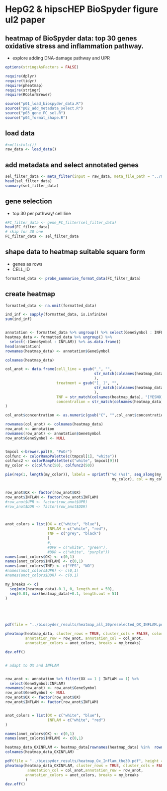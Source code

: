 # HepG2 & hipscHEP BioSpyder figure ul2 paper

## heatmap of BioSpyder data: top 30 genes oxidative stress and inflammation pathway.

* explore adding DNA-damage pathway and UPR  

```r
options(stringsAsFactors = FALSE)
```


```r
require(dplyr)
require(tidyr)
require(pheatmap)
require(stringr)
require(RColorBrewer)
```

```r
source("p01_load_biospyder_data.R")
source("p02_add_metadata_select.R")
source("p03_gene_FC_sel.R")
source("p04_format_shape.R")
```


## load data
```r
#rm(list=ls())
raw_data <- load_data()
```

## add metadata and select annotated genes

```r
sel_filter_data <- meta_filter(input = raw_data, meta_file_path = "../metadata/Top30genes_TFregulon_DoRothEA.txt")
head(sel_filter_data)
summary(sel_filter_data)


```


## gene selection  
* top 30 per pathway/ cell line  

```r
#FC_filter_data <- gene_FC_filter(sel_filter_data)
head(FC_filter_data)
# skip for 30 one
FC_filter_data <- sel_filter_data

```

## shape data to heatmap suitable square form  
* genes as rows  
* CELL_ID

```r
formatted_data <- probe_summarise_format_data(FC_filter_data)
```


## create heatmap  
```r
formatted_data <- na.omit(formatted_data)

ind_inf <- sapply(formatted_data, is.infinite)
sum(ind_inf)


annotation <- formatted_data %>% ungroup() %>% select(GeneSymbol : INFLAM) %>% as.data.frame()
heatmap_data <- formatted_data %>% ungroup() %>% 
  select(-(GeneSymbol : INFLAM)) %>% as.data.frame()
head(annotation)
rownames(heatmap_data) <- annotation$GeneSymbol

colnames(heatmap_data)

col_anot <- data.frame(cell_line = gsub("_", "", 
                                        str_match(colnames(heatmap_data), "^[A-Za-z2]{5,9}_")
                                        ),
                       treatment = gsub("[_ ]", "", 
                                        str_match(colnames(heatmap_data), "_[A-Za-z]{4,5} ")
                                        ),
                       TNF = str_match(colnames(heatmap_data), "[YESNO]{2,3}"),
                       concentration = str_match(colnames(heatmap_data), "C[1-6]{1}$")
)

col_anot$concentration <- as.numeric(gsub("C", "",col_anot$concentration))

rownames(col_anot) <- colnames(heatmap_data)
row_anot <- annotation
rownames(row_anot) <- annotation$GeneSymbol
row_anot$GeneSymbol <- NULL


tmpcol <-brewer.pal(9, "PuOr")
colfunc <- colorRampPalette(c(tmpcol[1], "white"))
colfunc2 <- colorRampPalette(c("white", tmpcol[9]))
my_color <- c(colfunc(50), colfunc2(50))

pie(rep(1, length(my_color)), labels = sprintf("%d (%s)", seq_along(my_color), 
                                                my_color), col = my_color)


row_anot$OX <- factor(row_anot$OX)
row_anot$INFLAM <- factor(row_anot$INFLAM)
#row_anot$UPR <- factor(row_anot$UPR)
#row_anot$DDR <- factor(row_anot$DDR)



anot_colors = list(OX = c("white", "blue"),
                   INFLAM = c("white", "red"),
                   TNF = c("grey", "black")
                   )
                   #,
                   #UPR = c("white", "green"),
                   #DDR = c("white", "purple"))
names(anot_colors$OX) <- c(0,1)
names(anot_colors$INFLAM) <- c(0,1)
names(anot_colors$TNF) <- c("YES", "NO")
#names(anot_colors$UPR) <- c(0,1)
#names(anot_colors$DDR) <- c(0,1)

my_breaks <- c(
  seq(min(heatmap_data)-0.1, 0, length.out = 50),
  seq(0.01, max(heatmap_data)+0.1, length.out = 51)
)





pdf(file = "../biospyder_results/heatmap_all_30preselected_OX_INFLAM.pdf", height = 14, width = 22)

pheatmap(heatmap_data, cluster_rows = TRUE, cluster_cols = FALSE, color =  my_color,
         annotation_row = row_anot, annotation_col = col_anot,
         annotation_colors = anot_colors, breaks = my_breaks)

dev.off()


# adapt to OX and INFLAM


row_anot <- annotation %>% filter(OX == 1 | INFLAM == 1) %>% 
  select(GeneSymbol:INFLAM)
rownames(row_anot) <- row_anot$GeneSymbol
row_anot$GeneSymbol <- NULL
row_anot$OX <- factor(row_anot$OX)
row_anot$INFLAM <- factor(row_anot$INFLAM)


anot_colors = list(OX = c("white", "blue"),
                   INFLAM = c("white", "red")
)

names(anot_colors$OX) <- c(0,1)
names(anot_colors$INFLAM) <- c(0,1)

heatmap_data_OXINFLAM <- heatmap_data[rownames(heatmap_data) %in%  rownames(row_anot), ]
colnames(heatmap_data_OXINFLAM)

pdf(file = "../biospyder_results/heatmap_Ox_Inflam_the30.pdf", height = 18, width = 16)
pheatmap(heatmap_data_OXINFLAM, cluster_rows = TRUE, cluster_cols = FALSE, color =  my_color,
          annotation_col = col_anot,annotation_row = row_anot,
         annotation_colors = anot_colors, breaks = my_breaks
         )
dev.off()


```




